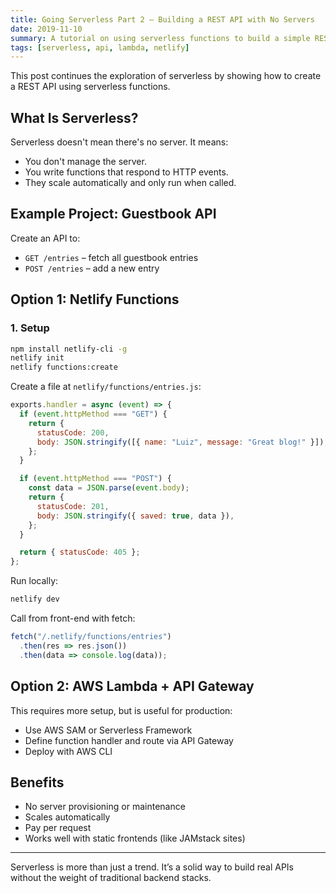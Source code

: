 ```yaml
---
title: Going Serverless Part 2 – Building a REST API with No Servers
date: 2019-11-10
summary: A tutorial on using serverless functions to build a simple REST API without managing backend infrastructure.
tags: [serverless, api, lambda, netlify]
---
```


This post continues the exploration of serverless by showing how to create a REST API using serverless functions.

## What Is Serverless?

Serverless doesn't mean there's no server. It means:

- You don't manage the server.
- You write functions that respond to HTTP events.
- They scale automatically and only run when called.

## Example Project: Guestbook API

Create an API to:

- `GET /entries` – fetch all guestbook entries
- `POST /entries` – add a new entry

## Option 1: Netlify Functions

### 1. Setup

```bash
npm install netlify-cli -g
netlify init
netlify functions:create
```

Create a file at `netlify/functions/entries.js`:

```js
exports.handler = async (event) => {
  if (event.httpMethod === "GET") {
    return {
      statusCode: 200,
      body: JSON.stringify([{ name: "Luiz", message: "Great blog!" }]),
    };
  }

  if (event.httpMethod === "POST") {
    const data = JSON.parse(event.body);
    return {
      statusCode: 201,
      body: JSON.stringify({ saved: true, data }),
    };
  }

  return { statusCode: 405 };
};
```

Run locally:

```bash
netlify dev
```

Call from front-end with fetch:

```js
fetch("/.netlify/functions/entries")
  .then(res => res.json())
  .then(data => console.log(data));
```

## Option 2: AWS Lambda + API Gateway

This requires more setup, but is useful for production:

- Use AWS SAM or Serverless Framework
- Define function handler and route via API Gateway
- Deploy with AWS CLI

## Benefits

- No server provisioning or maintenance
- Scales automatically
- Pay per request
- Works well with static frontends (like JAMstack sites)

---

Serverless is more than just a trend. It’s a solid way to build real APIs without the weight of traditional backend stacks.
